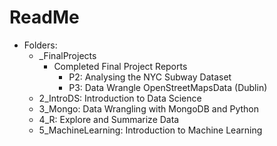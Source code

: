 ReadMe
===================

* Folders:
  * _FinalProjects
	* Completed Final Project Reports
		* P2: Analysing the NYC Subway Dataset
		* P3: Data Wrangle OpenStreetMapsData (Dublin)
  * 2_IntroDS: Introduction to Data Science
  * 3_Mongo: Data Wrangling with MongoDB and Python
  * 4_R: Explore and Summarize Data
  * 5_MachineLearning: Introduction to Machine Learning